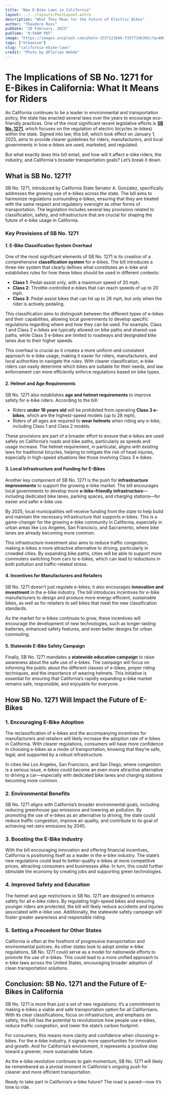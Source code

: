 ```yaml
---
title: "New E-Bike Laws in California"
layout: ../../layouts/PostLayout.astro
description: "What They Mean for the Future of Electric Bikes"
author: "Theodore Ross"
pubDate: "20 February, 2025"
pubTime: "9:50AM PDT"
image: "https://images.unsplash.com/photo-1557123666-f35773db305c?q=80&w=2628&auto=format&fit=crop&ixlib=rb-4.0.3&ixid=M3wxMjA3fDB8MHxwaG90by1wYWdlfHx8fGVufDB8fHx8fA%3D%3D"
tags: ["Urbanism"]
slug: "california-ebike-laws"
credit: "Photo by @Florian Wehde"
---
```


# The Implications of SB No. 1271 for E-Bikes in California: What It Means for Riders

As California continues to be a leader in environmental and transportation policy, the state has enacted several laws over the years to encourage eco-friendly practices. One of the most significant recent legislative efforts is [**SB No. 1271**](https://leginfo.legislature.ca.gov/faces/billTextClient.xhtml?bill_id=202320240SB1271), which focuses on the regulation of electric bicycles (e-bikes) within the state. Signed into law, this bill, which took effect on January 1, 2025, aims to provide clearer guidelines for riders, manufacturers, and local governments in how e-bikes are used, marketed, and regulated.

But what exactly does this bill entail, and how will it affect e-bike riders, the industry, and California's broader transportation goals? Let’s break it down.

## What is SB No. 1271?

SB No. 1271, introduced by California State Senator A. Gonzalez, specifically addresses the growing use of e-bikes across the state. The bill aims to harmonize regulations surrounding e-bikes, ensuring that they are treated with the same respect and regulatory oversight as other forms of transportation. The legislation includes several key provisions related to classification, safety, and infrastructure that are crucial for shaping the future of e-bike usage in California.

### Key Provisions of SB No. 1271

#### 1. **E-Bike Classification System Overhaul**

One of the most significant elements of SB No. 1271 is its creation of a comprehensive **classification system** for e-bikes. The bill introduces a three-tier system that clearly defines what constitutes an e-bike and establishes rules for how these bikes should be used in different contexts:

- **Class 1**: Pedal-assist only, with a maximum speed of 20 mph.
- **Class 2**: Throttle-controlled e-bikes that can reach speeds of up to 20 mph.
- **Class 3**: Pedal-assist bikes that can hit up to 28 mph, but only when the rider is actively pedaling.

This classification aims to distinguish between the different types of e-bikes and their capabilities, allowing local governments to develop specific regulations regarding where and how they can be used. For example, Class 1 and Class 2 e-bikes are typically allowed on bike paths and shared-use paths, while Class 3 e-bikes are limited to roadways and designated bike lanes due to their higher speeds.

This overhaul is crucial as it creates a more uniform and consistent approach to e-bike usage, making it easier for riders, manufacturers, and local authorities to navigate the rules. With clearer classification, e-bike riders can easily determine which bikes are suitable for their needs, and law enforcement can more efficiently enforce regulations based on bike types.

#### 2. **Helmet and Age Requirements**

SB No. 1271 also establishes **age and helmet requirements** to improve safety for e-bike riders. According to the bill:

- Riders **under 16 years old** will be prohibited from operating **Class 3 e-bikes**, which are the highest-speed models (up to 28 mph).
- Riders of all ages are required to **wear helmets** when riding any e-bike, including Class 1 and Class 2 models.

These provisions are part of a broader effort to ensure that e-bikes are used safely on California’s roads and bike paths, particularly as speeds and usage increase. The helmet requirement, in particular, aligns with existing laws for traditional bicycles, helping to mitigate the risk of head injuries, especially in high-speed situations like those involving Class 3 e-bikes.

#### 3. **Local Infrastructure and Funding for E-Bikes**

Another key component of SB No. 1271 is the push for **infrastructure improvements** to support the growing e-bike market. The bill encourages local governments to develop more **e-bike-friendly infrastructure**—including dedicated bike lanes, parking spaces, and charging stations—for easier and safer e-bike use.

By 2025, local municipalities will receive funding from the state to help build and maintain the necessary infrastructure that supports e-bikes. This is a game-changer for the growing e-bike community in California, especially in urban areas like Los Angeles, San Francisco, and Sacramento, where bike lanes are already becoming more common.

This infrastructure investment also aims to reduce traffic congestion, making e-bikes a more attractive alternative to driving, particularly in crowded cities. By expanding bike paths, cities will be able to support more commuters switching from cars to e-bikes, which can lead to reductions in both pollution and traffic-related stress.

#### 4. **Incentives for Manufacturers and Retailers**

SB No. 1271 doesn’t just regulate e-bikes; it also encourages **innovation and investment** in the e-bike industry. The bill introduces incentives for e-bike manufacturers to design and produce more energy-efficient, sustainable bikes, as well as for retailers to sell bikes that meet the new classification standards.

As the market for e-bikes continues to grow, these incentives will encourage the development of new technologies, such as longer-lasting batteries, enhanced safety features, and even better designs for urban commuting.

#### 5. **Statewide E-Bike Safety Campaign**

Finally, SB No. 1271 mandates a **statewide education campaign** to raise awareness about the safe use of e-bikes. The campaign will focus on informing the public about the different classes of e-bikes, proper riding techniques, and the importance of wearing helmets. This initiative is essential for ensuring that California’s rapidly expanding e-bike market remains safe, responsible, and enjoyable for everyone.

## How SB No. 1271 Will Impact the Future of E-Bikes

### 1. **Encouraging E-Bike Adoption**

The reclassification of e-bikes and the accompanying incentives for manufacturers and retailers will likely increase the adoption rate of e-bikes in California. With clearer regulations, consumers will have more confidence in choosing e-bikes as a mode of transportation, knowing that they’re safe, legal, and supported by a robust infrastructure. 

In cities like Los Angeles, San Francisco, and San Diego, where congestion is a serious issue, e-bikes could become an even more attractive alternative to driving a car—especially with dedicated bike lanes and charging stations becoming more common.

### 2. **Environmental Benefits**

SB No. 1271 aligns with California’s broader environmental goals, including reducing greenhouse gas emissions and lowering air pollution. By promoting the use of e-bikes as an alternative to driving, the state could reduce traffic congestion, improve air quality, and contribute to its goal of achieving net-zero emissions by 2045.

### 3. **Boosting the E-Bike Industry**

With the bill encouraging innovation and offering financial incentives, California is positioning itself as a leader in the e-bike industry. The state’s new regulations could lead to better-quality e-bikes at more competitive prices, attracting consumers and businesses alike. In turn, this could further stimulate the economy by creating jobs and supporting green technologies.

### 4. **Improved Safety and Education**

The helmet and age restrictions in SB No. 1271 are designed to enhance safety for all e-bike riders. By regulating high-speed bikes and ensuring younger riders are protected, the bill will likely reduce accidents and injuries associated with e-bike use. Additionally, the statewide safety campaign will foster greater awareness and responsible riding.

### 5. **Setting a Precedent for Other States**

California is often at the forefront of progressive transportation and environmental policies. As other states look to adopt similar e-bike regulations, SB No. 1271 could serve as a model for nationwide efforts to promote the use of e-bikes. This could lead to a more unified approach to e-bike laws across the United States, encouraging broader adoption of clean transportation solutions.

## Conclusion: SB No. 1271 and the Future of E-Bikes in California

SB No. 1271 is more than just a set of new regulations; it’s a commitment to making e-bikes a viable and safe transportation option for all Californians. With its clear classifications, focus on infrastructure, and emphasis on safety, this bill has the potential to revolutionize how people use e-bikes, reduce traffic congestion, and lower the state’s carbon footprint.

For consumers, this means more clarity and confidence when choosing e-bikes. For the e-bike industry, it signals more opportunities for innovation and growth. And for California’s environment, it represents a positive step toward a greener, more sustainable future.

As the e-bike revolution continues to gain momentum, SB No. 1271 will likely be remembered as a pivotal moment in California's ongoing push for cleaner and more efficient transportation.

Ready to take part in California’s e-bike future? The road is paved—now it’s time to ride.
